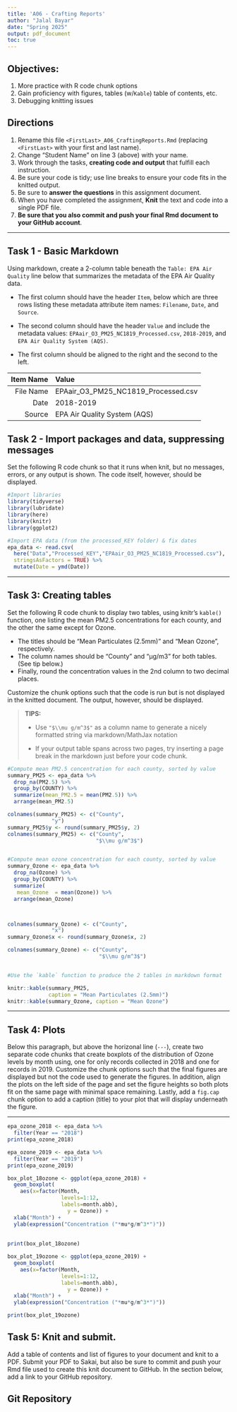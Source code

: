 ```yaml
---
title: 'A06 - Crafting Reports'
author: "Jalal Bayar" 
date: "Spring 2025"
output: pdf_document
toc: true
---
```


\listoffigures

## Objectives:

1.  More practice with R code chunk options
2.  Gain proficiency with figures, tables (w/`Kable`) table of contents, etc.
3.  Debugging knitting issues

## Directions

1.  Rename this file `<FirstLast>_A06_CraftingReports.Rmd` (replacing `<FirstLast>` with your first and last name).
2.  Change "Student Name" on line 3 (above) with your name.
3.  Work through the tasks, **creating code and output** that fulfill each instruction.
4.  Be sure your code is tidy; use line breaks to ensure your code fits in the knitted output.
5.  Be sure to **answer the questions** in this assignment document.
6.  When you have completed the assignment, **Knit** the text and code into a single PDF file.
7.  **Be sure that you also commit and push your final Rmd document to your GitHub account**.

---

## Task 1 - Basic Markdown

Using markdown, create a 2-column table beneath the `Table: EPA Air Quality` line below that summarizes the metadata of the EPA Air Quality data.

- The first column should have the header `Item`, below which are three rows listing these metadata attribute item names: `Filename`, `Date`, and `Source`.

- The second column should have the header `Value` and include the metadata values: `EPAair_O3_PM25_NC1819_Processed.csv`, `2018-2019`, and `EPA Air Quality System (AQS)`.

- The first column should be aligned to the right and the second to the left.



\begin{center}Table1: EPA Air Quality\end{center}

| Item Name | Value |
|-------:|:------|
| File Name | EPAair_O3_PM25_NC1819_Processed.csv |
| Date | 2018-2019 |
| Source | EPA Air Quality System (AQS) |

## Task 2 - Import packages and data, suppressing messages

Set the following R code chunk so that it runs when knit, but no messages, errors, or any output is shown. The code itself, however, should be displayed.

```r
#Import libraries
library(tidyverse)
library(lubridate)
library(here)
library(knitr)
library(ggplot2)

#Import EPA data (from the processed_KEY folder) & fix dates
epa_data <- read.csv(
  here("Data","Processed_KEY","EPAair_O3_PM25_NC1819_Processed.csv"),
  stringsAsFactors = TRUE) %>% 
  mutate(Date = ymd(Date))
```

---

## Task 3: Creating tables

Set the following R code chunk to display two tables, using knitr's `kable()` function, one listing the mean PM2.5 concentrations for each county, and the other the same except for Ozone. 

-   The titles should be "Mean Particulates (2.5mm)" and "Mean Ozone", respectively. 
-   The column names should be "County" and "µg/m3" for both tables. (See tip below.)
-   Finally, round the concentration values in the 2nd column to two decimal places.

Customize the chunk options such that the code is run but is not displayed in the knitted document. The output, however, should be displayed.
\newpage

> **TIPS:**
>
> -   Use `"$\\mu g/m^3$"` as a column name to generate a nicely formatted string via markdown/MathJax notation
>
> -   If your output table spans across two pages, try inserting a page break in the markdown just before your code chunk.


```r
#Compute mean PM2.5 concentration for each county, sorted by value
summary_PM25 <- epa_data %>% 
  drop_na(PM2.5) %>% 
  group_by(COUNTY) %>% 
  summarize(mean_PM2.5 = mean(PM2.5)) %>% 
  arrange(mean_PM2.5) 

colnames(summary_PM25) <- c("County",
              "y")
summary_PM25$y <- round(summary_PM25$y, 2)
colnames(summary_PM25) <- c("County",
                            "$\\mu g/m^3$")


#Compute mean ozone concentration for each county, sorted by value
summary_Ozone <- epa_data %>% 
  drop_na(Ozone) %>% 
  group_by(COUNTY) %>% 
  summarize(
   mean_Ozone  = mean(Ozone)) %>% 
  arrange(mean_Ozone)



colnames(summary_Ozone) <- c("County",
              "x")
summary_Ozone$x <- round(summary_Ozone$x, 2)

colnames(summary_Ozone) <- c("County",
                             "$\\mu g/m^3$")


#Use the `kable` function to produce the 2 tables in markdown format

knitr::kable(summary_PM25, 
             caption = "Mean Particulates (2.5mm)")
knitr::kable(summary_Ozone, caption = "Mean Ozone")


```

---

## Task 4: Plots

Below this paragraph, but above the horizonal line (`---`), create two separate code chunks that create boxplots of the distribution of Ozone levels by month using, one for only records collected in 2018 and one for records in 2019. Customize the chunk options such that the final figures are displayed but not the code used to generate the figures. In addition, align the plots on the left side of the page and set the figure heights so both plots fit on the same page with minimal space remaining. Lastly, add a `fig.cap` chunk option to add a caption (title) to your plot that will display underneath the figure.

---

```r
epa_ozone_2018 <- epa_data %>% 
  filter(Year == "2018")
print(epa_ozone_2018)

epa_ozone_2019 <- epa_data %>% 
  filter(Year == "2019")
print(epa_ozone_2019)

```

```r

box_plot_18ozone <- ggplot(epa_ozone_2018) +
  geom_boxplot(
    aes(x=factor(Month,
                 levels=1:12,
                 labels=month.abb),
                   y = Ozone)) +
  xlab("Month") +
  ylab(expression("Concentration ("*mu*g/m^3*")"))
  
                
print(box_plot_18ozone)

```


```r
box_plot_19ozone <- ggplot(epa_ozone_2019) +
  geom_boxplot(
    aes(x=factor(Month,
                 levels=1:12,
                 labels=month.abb),
                   y = Ozone)) +
  xlab("Month") +
  ylab(expression("Concentration ("*mu*g/m^3*")"))

print(box_plot_19ozone)

```


\newpage

## Task 5: Knit and submit.

Add a table of contents and list of figures to your document and knit to a PDF. Submit your PDF to Sakai, but also be sure to commit and push your Rmd file used to create this knit document to GitHub. In the section below, add a link to your GitHub repository.

## Git Repository

